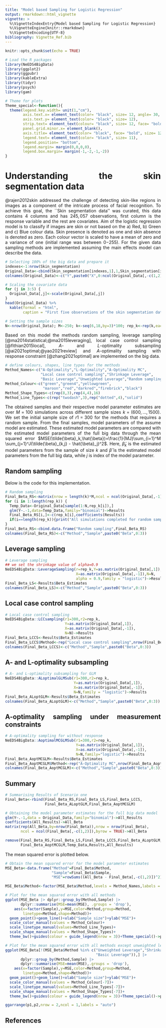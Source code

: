 ```yaml
---
title: "Model based Sampling for Logistic Regression"
output: rmarkdown::html_vignette
vignette: >
  %\VignetteIndexEntry{Model based Sampling for Logistic Regression}
  %\VignetteEngine{knitr::rmarkdown}
  %\VignetteEncoding{UTF-8}
bibliography: Vignette_Ref.bib
---
```


<style>
body {
text-align: justify}
</style>

```r
knitr::opts_chunk$set(echo = TRUE)
```

```r
# Load the R packages
library(NeEDS4BigData)
library(ggplot2)
library(ggpubr)
library(kableExtra)
library(tidyr)
library(psych)
library(gam)

# Theme for plots
Theme_special<-function(){
  theme(legend.key.width= unit(1,"cm"),
        axis.text.x= element_text(color= "black", size= 12, angle= 30, hjust=0.75),
        axis.text.y= element_text(color= "black", size= 12), 
        strip.text= element_text(colour= "black", size= 12, face= "bold"),
        panel.grid.minor.x= element_blank(),
        axis.title= element_text(color= "black", face= "bold", size= 12),
        legend.text= element_text(color= "black", size= 11),
        legend.position= "bottom",
        legend.margin= margin(0,0,0,0),
        legend.box.margin= margin(-1,-2,-1,-2)) 
}
```

# Understanding the skin segmentation data

@rajen2012skin addressed the challenge of detecting skin-like regions in images as a component of the intricate process of facial recognition.
To achieve this goal, the ``Skin segmentation data'' was curated, this data contains $4$ columns and has $245,057$ observations, first column is the response variable and the rest are covariates.
Aim of the logistic regression model is to classify if images are skin or not based on the a) Red, b) Green and c) Blue colour data.
Skin presence is denoted as one and skin absence is denoted as zero.
Each colour vector is scaled to have a mean of zero and a variance of one (initial range was between 0−255).
For the given data sampling methods are implemented assuming the main effects model can describe the data.

```r
# Selecting 100% of the big data and prepare it
indexes<-1:nrow(Skin_segmentation)
Original_Data<-cbind(Skin_segmentation[indexes,1],1,Skin_segmentation[indexes,-1])
colnames(Original_Data)<-c("Y",paste0("X",0:ncol(Original_Data[,-c(1,2)])))

# Scaling the covariate data
for (j in 3:5) {
  Original_Data[,j]<-scale(Original_Data[,j])
}
head(Original_Data) %>% 
  kable(format = "html",
        caption = "First five observations of the skin segmentation data.")

# Setting the sample sizes
N<-nrow(Original_Data); M<-250; k<-seq(6,18,by=3)*100; rep_k<-rep(k,each=M)
```

Based on this model the methods random sampling, leverage sampling [@ma2014statistical;@ma2015leveraging], local case control sampling [@fithian2015local], $A$- and $L$-optimality subsampling [@ai2021optimal;@yao2021review] and $A$-optimality sampling with response constraint [@zhang2021optimal] are implemented on the big data.

```r
# define colours, shapes, line types for the methods
Method_Names<-c("A-Optimality","L-Optimality","A-Optimality MC",
                "Local case control sampling","Shrinkage Leverage",
                "Basic Leverage","Unweighted Leverage","Random sampling")
Method_Colour<-c("green","green4","yellowgreen",
                 "maroon","red","darkred","firebrick","black")
Method_Shape_Types<-c(rep(8,3),rep(4,4),16)
Method_Line_Types<-c(rep("twodash",3),rep("dotted",4),"solid")
```

The obtained samples and their respective model parameter estimates are over $M=100$ simulations across different sample sizes $k=(600,\ldots,1500)$.
We set the initial sample size of $r1=300$ for the methods that requires a random sample. 
From the final samples, model parameters of the assume model are estimated.
These estimated model parameters are compared with the estimated model parameters of the full big data through the mean squared error $MSE(\tilde{\beta}_k,\hat{\beta})=\frac{1}{MJ}\sum_{i=1}^M \sum_{j=1}^J(\tilde{\beta}_{k,j} - \hat{\beta}_j)^2$. 
Here, $\tilde{\beta}_k$ is the estimated model parameters from the sample of size $k$ and $\hat{\beta}$ is the estimated model parameters from the full big data, while $j$ is index of the model parameter.

## Random sampling

Below is the code for this implementation.

```r
# Random sampling
Final_Beta_RS<-matrix(nrow = length(k)*M,ncol = ncol(Original_Data[,-1])+1)
for (i in 1:length(rep_k)) {
  Temp_Data<-Original_Data[sample(1:N,rep_k[i]),]
  glm(Y~.-1,data=Temp_Data,family="binomial")->Results
  Final_Beta_RS[i,]<-c(rep_k[i],coefficients(Results))
  if(i==length(rep_k)){print("All simulations completed for random sampling")}
}
Final_Beta_RS<-cbind.data.frame("Random sampling",Final_Beta_RS)
colnames(Final_Beta_RS)<-c("Method","Sample",paste0("Beta",0:3))
```

## Leverage sampling

```r
# Leverage sampling
## we set the shrinkage value of alpha=0.9
NeEDS4BigData::LeverageSampling(r=rep_k,Y=as.matrix(Original_Data[,1]),
                                X=as.matrix(Original_Data[,-1]),N=N,
                                alpha = 0.9,family = "logistic")->Results
Final_Beta_LS<-Results$Beta_Estimates
colnames(Final_Beta_LS)<-c("Method","Sample",paste0("Beta",0:3))
```

## Local case control sampling

```r
# Local case control sampling
NeEDS4BigData::LCCsampling(r1=300,r2=rep_k,
                           Y=as.matrix(Original_Data[,1]),
                           X=as.matrix(Original_Data[,-1]),
                           N=N)->Results
Final_Beta_LCCS<-Results$Beta_Estimates
Final_Beta_LCCS$Method<-rep("Local case control sampling",nrow(Final_Beta_LCCS))
colnames(Final_Beta_LCCS)<-c("Method","Sample",paste0("Beta",0:3))
```

## A- and L-optimality subsampling

```r
# A- and L-optimality subsampling for GLM 
NeEDS4BigData::ALoptimalGLMSub(r1=300,r2=rep_k,
                               Y=as.matrix(Original_Data[,1]),
                               X=as.matrix(Original_Data[,-1]),
                               N=N,family = "logistic")->Results
Final_Beta_ALoptGLM<-Results$Beta_Estimates
colnames(Final_Beta_ALoptGLM)<-c("Method","Sample",paste0("Beta",0:3))
```

## A-optimality sampling under measurement constraints

```r
# A-optimality sampling for without response
NeEDS4BigData::AoptimalMCGLMSub(r1=300,r2=rep_k,
                                Y=as.matrix(Original_Data[,1]),
                                X=as.matrix(Original_Data[,-1]),
                                N=N,family="logistic")->Results
Final_Beta_AoptMCGLM<-Results$Beta_Estimates
Final_Beta_AoptMCGLM$Method<-rep("A-Optimality MC",nrow(Final_Beta_AoptMCGLM))
colnames(Final_Beta_AoptMCGLM)<-c("Method","Sample",paste0("Beta",0:3))
```

## Summary

```r
# Summarising Results of Scenario one
Final_Beta<-rbind(Final_Beta_RS,Final_Beta_LS,Final_Beta_LCCS,
                  Final_Beta_ALoptGLM,Final_Beta_AoptMCGLM)

# Obtaining the model parameter estimates for the full big data model
glm(Y~.-1,data = Original_Data,family="binomial")->All_Results
coefficients(All_Results)->All_Beta
matrix(rep(All_Beta,by=nrow(Final_Beta)),nrow = nrow(Final_Beta),
       ncol = ncol(Final_Beta[,-c(1,2)]),byrow = TRUE)->All_Beta

remove(Final_Beta_RS,Final_Beta_LS,Final_Beta_LCCS,Final_Beta_ALoptGLM,
       Final_Beta_AoptMCGLM,Temp_Data,Results,All_Results)
```

The mean squared error is plotted below.

```r
# Obtain the mean squared error for the model parameter estimates
MSE_Beta<-data.frame("Method"=Final_Beta$Method,
                     "Sample"=Final_Beta$Sample,
                     "MSE"=rowSums((All_Beta - Final_Beta[,-c(1,2)])^2)) 

MSE_Beta$Method<-factor(MSE_Beta$Method,levels = Method_Names,labels = Method_Names)

# Plot for the mean squared error with all methods
ggplot(MSE_Beta |> dplyr::group_by(Method,Sample) |> 
       dplyr::summarise(MSE=mean(MSE), .groups = 'drop'),
    aes(x=factor(Sample),y=MSE,color=Method,group=Method,
        linetype=Method,shape=Method))+
  geom_point()+geom_line()+xlab("Sample size")+ylab("MSE")+
  scale_color_manual(values = Method_Colour)+
  scale_linetype_manual(values=Method_Line_Types)+
  scale_shape_manual(values = Method_Shape_Types)+
  theme_bw()+guides(colour = guide_legend(nrow = 3))+Theme_special()->p1

# Plot for the mean squared error with all methods except unweighted leverage
ggplot(MSE_Beta[!(MSE_Beta$Method %in% c("Unweighted Leverage","Shrinkage Leverage",
                                         "Basic Leverage")),] |> 
       dplyr::group_by(Method,Sample) |> 
       dplyr::summarise(MSE=mean(MSE),.groups = 'drop'),
    aes(x=factor(Sample),y=MSE,color=Method,group=Method,
        linetype=Method,shape=Method))+
  geom_point()+geom_line()+xlab("Sample size")+ylab("MSE")+
  scale_color_manual(values = Method_Colour[-7])+
  scale_linetype_manual(values=Method_Line_Types[-7])+
  scale_shape_manual(values = Method_Shape_Types[-7])+
  theme_bw()+guides(colour = guide_legend(nrow = 3))+Theme_special()->p2

ggarrange(p1,p2,nrow = 2,ncol = 1,labels = "auto")
```

## References
